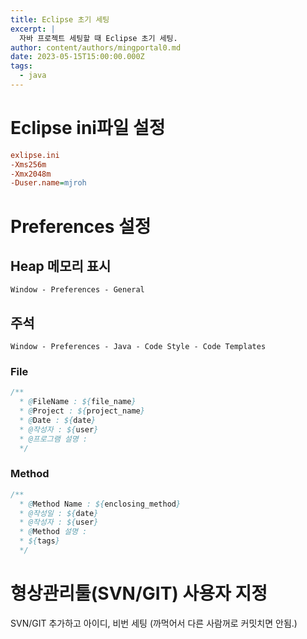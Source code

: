 ```yaml
---
title: Eclipse 초기 세팅
excerpt: |
  자바 프로젝트 세팅할 때 Eclipse 초기 세팅.
author: content/authors/mingportal0.md
date: 2023-05-15T15:00:00.000Z
tags:
  - java
---
```


# Eclipse ini파일 설정

```ini
exlipse.ini
-Xms256m
-Xmx2048m
-Duser.name=mjroh
```

# Preferences 설정

## Heap 메모리 표시

`Window - Preferences - General`

## 주석

`Window - Preferences - Java - Code Style - Code Templates`

### File

```java
/**
  * @FileName : ${file_name}
  * @Project : ${project_name}
  * @Date : ${date}
  * @작성자 : ${user}
  * @프로그램 설명 : 
  */
```

### Method

```java
/**
  * @Method Name : ${enclosing_method}
  * @작성일 : ${date}
  * @작성자 : ${user}
  * @Method 설명 : 
  * ${tags}
  */
```

# 형상관리툴(SVN/GIT) 사용자 지정

SVN/GIT 추가하고 아이디, 비번 세팅 (까먹어서 다른 사람꺼로 커밋치면 안됨.)
